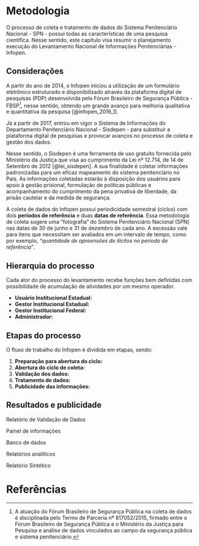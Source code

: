 # Metodologia {#sec-metodologia}

O processo de coleta e tratamento de dados do Sistema Penitenciário Nacional - SPN - possui todas as características de uma pesquisa científica. Nesse sentido, este capítulo visa resumir o planejamento execução do Levantamento Nacional de Informações Penitenciárias - Infopen.

## Considerações {#sec-consideracoes-metodologicas}

A partir do ano de 2014, o Infopen iniciou a utilização de um formulário eletrônico estruturado e disponibilizado através da plataforma digital de pesquisas (PDP) desenvolvida pelo Fórum Brasileiro de Segurança Pública - FBSP[^metodologia-1], nesse sentido, obtendo um grande avanço para melhoria qualitativa e quantitativa da pesquisa [@infopen_2016_1].

[^metodologia-1]: A atuação do Fórum Brasileiro de Segurança Pública na coleta de dados é disciplinada pelo Termo de Parceria nº 817052/2015, firmado entre o Fórum Brasileiro de Segurança Pública e o Ministério da Justiça para Pesquisa e análise de dados vinculados ao campo da segurança pública e sistema penitenciário.

Já a partir de 2017, entrou em vigor o Sistema de Informações do Departamento Penitenciário Nacional - Sisdepen - para substituir a plataforma digital de pesquisas e provocar avanços no processo de coleta e gestão dos dados.

Nesse sentido, o Sisdepen é uma ferramenta de uso gratuito fornecida pelo Ministério da Justiça que visa ao cumprimento da Lei nº 12.714, de 14 de Setembro de 2012 [@lei_sisdepen]. A sua finalidade é coletar informações padronizadas para um eficaz mapeamento do sistema penitenciário no País. As informações coletadas estarão à disposição dos usuários para apoio à gestão prisional, formulação de políticas públicas e acompanhamento do cumprimento da pena privativa de liberdade, da prisão cautelar e da medida de segurança.

A coleta de dados do Infopen possui periodicidade semestral (ciclos) com dois **períodos de referência** e duas **datas de referência**. Essa metodologia de coleta sugere uma "fotografia" do Sistema Penitenciário Nacional (SPN) nas datas de 30 de junho e 31 de dezembro de cada ano. A excessão vale para itens que necessitam ser avaliados em um intervalo de tempo, como por exemplo, *"quantidade de apreensões de ilícitos no período de referência"*.

## Hierarquia do processo {#sec-hierarquia}

Cada ator do processo do levantamento recebe funções bem definidas com possibilidade de acumulação de atividades por um mesmo operador.

-   **Usuário Institucional Estadual:**
-   **Gestor Institucional Estadual:**
-   **Gestor Institucional Federal:**
-   **Administrador:**

## Etapas do processo {#sec-etapas}

O fluxo de trabalho do Infopen é dividida em etapas, sendo:

1.  **Preparação para abertura do ciclo:**
2.  **Abertura do ciclo de coleta:**
3.  **Validação dos dados:**
4.  **Tratamento de dados:**
5.  **Publicidade das informações:**

## Resultados e publicidade {#sec-resultados-publicidade}

Relatório de Validação de Dados

Painel de informações

Banco de dados

Relatórios analíticos

Relatório Sintético

# Referências {#sec-referencias-metodologia}
